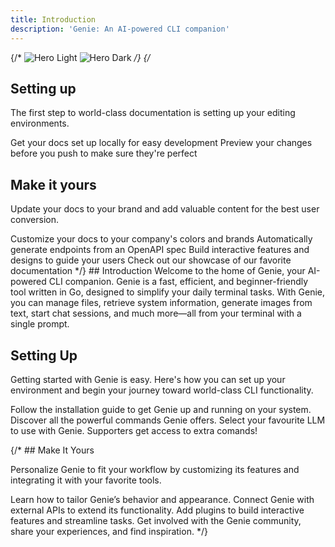 ```yaml
---
title: Introduction
description: 'Genie: An AI-powered CLI companion'
---
```

{/* 
<img
  className="block dark:hidden"
  src="/images/hero-light.svg"
  alt="Hero Light"
/>
<img
  className="hidden dark:block"
  src="/images/hero-dark.svg"
  alt="Hero Dark"
/> */}
{/* 
## Setting up

The first step to world-class documentation is setting up your editing environments.

<CardGroup cols={2}>
  <Card
    title="Edit Your Docs"
    icon="pen-to-square"
    href="https://mintlify.com/docs/quickstart"
  >
    Get your docs set up locally for easy development
  </Card>
  <Card
    title="Preview Changes"
    icon="image"
    href="https://mintlify.com/docs/development"
  >
    Preview your changes before you push to make sure they're perfect
  </Card>
</CardGroup>

## Make it yours

Update your docs to your brand and add valuable content for the best user conversion.

<CardGroup cols={2}>
  <Card
    title="Customize Style"
    icon="palette"
    href="https://mintlify.com/docs/settings/global"
  >
    Customize your docs to your company's colors and brands
  </Card>
  <Card
    title="Reference APIs"
    icon="code"
    href="https://mintlify.com/docs/api-playground/openapi"
  >
    Automatically generate endpoints from an OpenAPI spec
  </Card>
  <Card
    title="Add Components"
    icon="screwdriver-wrench"
    href="https://mintlify.com/docs/components/accordion"
  >
    Build interactive features and designs to guide your users
  </Card>
  <Card
    title="Get Inspiration"
    icon="stars"
    href="https://mintlify.com/customers"
  >
    Check out our showcase of our favorite documentation
  </Card>
</CardGroup> */}
## Introduction
Welcome to the home of Genie, your AI-powered CLI companion. Genie is a fast, efficient, and beginner-friendly tool written in Go, designed to simplify your daily terminal tasks. With Genie, you can manage files, retrieve system information, generate images from text, start chat sessions, and much more—all from your terminal with a single prompt.

## Setting Up
Getting started with Genie is easy. Here\'s how you can set up your environment and begin your journey toward world-class CLI functionality.

<CardGroup cols={2}> <Card title="Install Genie" icon="download" href="/installation" > Follow the installation guide to get Genie up and running on your system. </Card> <Card title="Explore the Commands" icon="terminal" href="/commands/greet" > Discover all the powerful commands Genie offers. </Card>
<Card title="Select the model" icon="brain" href="/model" > Select your favourite LLM to use with Genie. </Card>
<Card title="Become a Supporter" icon="dollar-sign" href="/supporter" > Supporters get access to extra comands! </Card> </CardGroup>

{/* ## Make It Yours

Personalize Genie to fit your workflow by customizing its features and integrating it with your favorite tools.

<CardGroup cols={2}> <Card title="Customize Genie" icon="palette" href="/docs/settings" > Learn how to tailor Genie’s behavior and appearance. </Card> <Card title="Integrate APIs" icon="code" href="/docs/api-integration" > Connect Genie with external APIs to extend its functionality. </Card> <Card title="Enhance with Plugins" icon="screwdriver-wrench" href="/docs/plugins" > Add plugins to build interactive features and streamline tasks. </Card> <Card title="Join the Community" icon="users" href="/community" > Get involved with the Genie community, share your experiences, and find inspiration. </Card> </CardGroup> */}